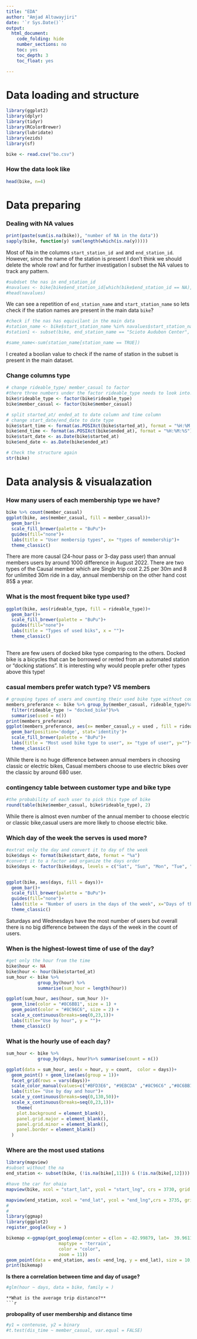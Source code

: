 ```yaml
---
title: "EDA"
author: "Amjad Altuwayjiri"
date: '`r Sys.Date()`'
output:
  html_document:
    code_folding: hide
    number_sections: no
    toc: yes
    toc_depth: 3
    toc_float: yes

---
```

# Data loading and structure
```r
library(ggplot2)
library(dplyr)
library(tidyr)
library(RColorBrewer)
library(lubridate)
library(ezids)
library(sf)

```

```r

bike <- read.csv("bo.csv")

```

### How the data look like
```r
head(bike, n=4)
```
# Data preparing
### Dealing with NA values
```r
print(paste(sum(is.na(bike)), "number of NA in the data"))
sapply(bike, function(y) sum(length(which(is.na(y)))))
```

Most of Na in the columns `start_station_id and` and `end_station_id`. However, since the name of the station is present I don't think we should delete the whole row! and for further investigation I subset the NA values to track any pattern. 
```r
#subdset the nas in end_station_id
#navalues <- bike[bike$end_station_id[which(bike$end_station_id == NA),]]
#head(navalues)
```

We can see a repetition of `end_station_name` and `start_station_name` so lets check if the station names are present in the main data `bike`?

```r
#check if the nas has equivilant in the main data
#station_name <- bike$start_station_name %in% navalues$start_station_name
#station1 <- subset(bike, end_station_name == "Scioto Audubon Center", select=c(end_station_name, end_station_id))

#same_name<-sum(station_name[station_name == TRUE])
```
I created a boolian value to check if the name of station in the subset is present in the main dataset.

### Change columns type  
```r
# change rideable_type/ member_casual to factor 
#there three numbers under the factor rideable_type needs to look into!
bike$rideable_type <- factor(bike$rideable_type)
bike$member_casual <- factor(bike$member_casual)

# split started_at/ ended_at to date column and time column
# change start_date/end_date to date type
bike$start_time <- format(as.POSIXct(bike$started_at), format = "%H:%M:%S") 
bike$end_time <- format(as.POSIXct(bike$ended_at), format = "%H:%M:%S") 
bike$start_date <- as.Date(bike$started_at)
bike$end_date <- as.Date(bike$ended_at)

# Check the structure again
str(bike)
```

# Data analysis & visualazation
### How many users of each membership type we have?
```r
bike %>% count(member_casual)
ggplot(bike, aes(member_casual, fill = member_casual))+
  geom_bar()+
  scale_fill_brewer(palette = "BuPu")+
  guides(fill="none")+
  labs(title = "User membersip types", x= "types of memebership")+
  theme_classic()
```

There are more causal (24-hour pass or 3-day pass user) than annual members users by around 1000 difference in August 2022. There are two types of the Causal member which are Single trip cost 2.25 per 30m and 8 for unlimited 30m ride in a day, annual membership on the other hand cost 85$ a year. 

### What is the most frequent bike type used?
```r
ggplot(bike, aes(rideable_type, fill = rideable_type))+
  geom_bar()+
  scale_fill_brewer(palette = "BuPu")+
  guides(fill="none")+
  labs(title = "Types of used biks", x = "")+
  theme_classic()
  
```

There are few users of docked bike type comparing to the others. Docked bike is a bicycles that can be borrowed or rented from an automated station or "docking stations". It is interesting why would people prefer other types above this type!

### casual members prefer watch type? VS members
```r
# grouping types of users and counting their used bike type without counting docked_bike because it is only 3 users
members_preferance <- bike %>% group_by(member_casual, rideable_type)%>%
  filter(rideable_type != "docked_bike")%>%
  summarise(used = n())
print(members_preferance)
ggplot(members_preferance, aes(x= member_casual,y = used , fill = rideable_type))+
  geom_bar(position='dodge', stat='identity')+
  scale_fill_brewer(palette = "BuPu")+
  labs(title = "Most used bike type to user", x= "type of user", y="")+
  theme_classic()
```

While there is no huge difference between annual members in choosing classic or electric bikes, Casual members choose to use electric bikes over the classic by around 680 user. 

### contingency table between customer type and bike type
```r
#the probability of each user to pick this type of bike
round(table(bike$member_casual, bike$rideable_type), 2)
```

While there is almost even number of the annual member to choose electric or classic bike,casual users are more likely to choose electric bike. 

### Which day of the week the serves is used more?
```r
#extrat only the day and convert it to day of the week
bike$days <- format(bike$start_date, format = "%a")
#convert it to a factor and organize the days order
bike$days <- factor(bike$days, levels = c("Sat", "Sun", "Mon", "Tue", "Wed", "Thu", "Fri" ))


ggplot(bike, aes(days, fill = days))+
  geom_bar()+
  scale_fill_brewer(palette = "BuPu")+
  guides(fill="none")+
  labs(title = "Number of users in the days of the week", x="Days of the week")+
  theme_classic()
```

Saturdays and Wednesdays have the most number of users but overall there is no big difference between the days of the week in the count of users. 

### When is the highest-lowest time of use of the day?
```r
#get only the hour from the time
bike$hour <- NA 
bike$hour <- hour(bike$started_at)
sum_hour <- bike %>%
            group_by(hour) %>%
            summarise(sum_hour = length(hour)) 

ggplot(sum_hour, aes(hour, sum_hour ))+
  geom_line(color = "#8C6BB1", size = 1) +
  geom_point(color = "#8C96C6", size = 2) +
  scale_x_continuous(breaks=seq(0,23,1))+
  labs(title="Use by hour", y = "")+
  theme_classic()

```



### What is the hourly use of each day?
```r

sum_hour <- bike %>%
            group_by(days, hour)%>% summarise(count = n())

ggplot(data = sum_hour, aes(x = hour, y = count,  color = days))+
  geom_point() + geom_line(aes(group = 1))+
  facet_grid(rows = vars(days))+         
  scale_color_manual(values=c("#BFD3E6", "#9EBCDA" ,"#8C96C6" ,"#8C6BB1", "#88419D", "#810F7C", "#4D004B"))+
  labs(title= "Use by day and hour")+
  scale_y_continuous(breaks=seq(0,130,50))+ 
  scale_x_continuous(breaks=seq(0,23,1))+
    theme(
    plot.background = element_blank(),
    panel.grid.major = element_blank(),
    panel.grid.minor = element_blank(),
    panel.border = element_blank()
  )  

```


### Where are the most used stations

```r

library(mapview)
#subset without the na 
end_station <- subset(bike, (!is.na(bike[,11])) & (!is.na(bike[,12])))

#have the car for ohaio
mapview(bike, xcol = "start_lat", ycol = "start_lng", crs = 3730, grid = FALSE, lable = "Start Station")

mapview(end_station, xcol = "end_lat", ycol = "end_lng",crs = 3735, grid = FALSE)
#
#
library(ggmap)
library(ggplot2)
register_google(key = )

bikemap <-ggmap(get_googlemap(center = c(lon = -82.99879, lat=	39.96118),
                    maptype = 'terrain',
                    color = "color",
                    zoom = 11))
geom_point(data = end_station, aes(x =end_lng, y = end_lat), size = 10, color = "red")
print(bikemap) 

```


**Is there a correlation between time and day of usage?**
```r
#glm(hour ~ days, data = bike, family = )
```

```
**What is the average trip distance?**
```r

```
**probopality of user membership and distance time**
```r
#y1 = contenuse, y2 = binary
#t.test(dis_time ~ member_casual, var.equal = FALSE)

```

